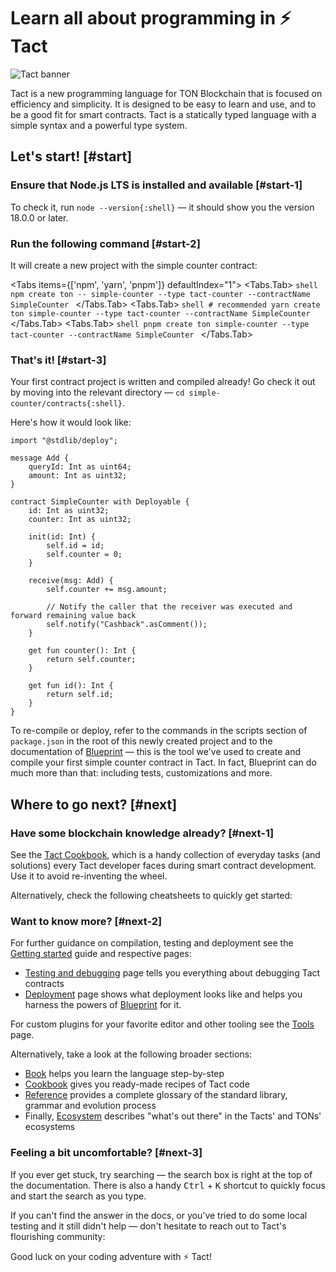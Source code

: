 # Learn all about programming in ⚡ Tact


![Tact banner](public/banner.jpeg)

Tact is a new programming language for TON Blockchain that is focused on efficiency and simplicity. It is designed to be easy to learn and use, and to be a good fit for smart contracts. Tact is a statically typed language with a simple syntax and a powerful type system.

## Let's start! [#start]

<Steps>

### Ensure that Node.js LTS is installed and available [#start-1]

To check it, run `node --version{:shell}` — it should show you the version 18.0.0 or later.

### Run the following command [#start-2]

It will create a new project with the simple counter contract:

<Tabs items={['npm', 'yarn', 'pnpm']} defaultIndex="1">
  <Tabs.Tab>
    ```shell
    npm create ton -- simple-counter --type tact-counter --contractName SimpleCounter
    ```
  </Tabs.Tab>
  <Tabs.Tab>
    ```shell
    # recommended
    yarn create ton simple-counter --type tact-counter --contractName SimpleCounter
    ```
  </Tabs.Tab>
  <Tabs.Tab>
    ```shell
    pnpm create ton simple-counter --type tact-counter --contractName SimpleCounter
    ```
  </Tabs.Tab>
</Tabs>

### That's it! [#start-3]

Your first contract project is written and compiled already! Go check it out by moving into the relevant directory — `cd simple-counter/contracts{:shell}`.

Here's how it would look like:

```tact
import "@stdlib/deploy";

message Add {
    queryId: Int as uint64;
    amount: Int as uint32;
}

contract SimpleCounter with Deployable {
    id: Int as uint32;
    counter: Int as uint32;

    init(id: Int) {
        self.id = id;
        self.counter = 0;
    }

    receive(msg: Add) {
        self.counter += msg.amount;

        // Notify the caller that the receiver was executed and forward remaining value back
        self.notify("Cashback".asComment());
    }

    get fun counter(): Int {
        return self.counter;
    }

    get fun id(): Int {
        return self.id;
    }
}
```

To re-compile or deploy, refer to the commands in the scripts section of `package.json` in the root of this newly created project and to the documentation of [Blueprint](https://github.com/ton-org/blueprint) — this is the tool we've used to create and compile your first simple counter contract in Tact. In fact, Blueprint can do much more than that: including tests, customizations and more.

</Steps>

## Where to go next? [#next]

<Steps>

### Have some blockchain knowledge already? [#next-1]

See the [Tact Cookbook](/cookbook), which is a handy collection of everyday tasks (and solutions) every Tact developer faces during smart contract development. Use it to avoid re-inventing the wheel.

Alternatively, check the following cheatsheets to quickly get started:

<Cards>
  <Cards.Card
    icon="💎 "
    title="Coming from FunC (TON)"
    href="/book/cs/from-func"
  />
  <Cards.Card
    icon="🔷 "
    title="Coming from Solidity (Ethereum)"
    href="/book/cs/from-solidity"
  />
</Cards>

### Want to know more? [#next-2]

For further guidance on compilation, testing and deployment see the [Getting started](/book/guides/getting-started) guide and respective pages:

* [Testing and debugging](/book/debug) page tells you everything about debugging Tact contracts
* [Deployment](/book/deploy) page shows what deployment looks like and helps you harness the powers of [Blueprint](https://github.com/ton-org/blueprint) for it.

For custom plugins for your favorite editor and other tooling see the [Tools](/ecosystem/tools/overview) page.

Alternatively, take a look at the following broader sections:
* [Book](/book) helps you learn the language step-by-step
* [Cookbook](/cookbook) gives you ready-made recipes of Tact code
* [Reference](/ref) provides a complete glossary of the standard library, grammar and evolution process
* Finally, [Ecosystem](/ecosystem) describes "what's out there" in the Tacts' and TONs' ecosystems

<Cards>
  <Cards.Card
    icon="📚 "
    title="Read the Book of Tact"
    href="/book"
  />
  <Cards.Card
    icon="🍲 "
    title="Grind the Cookbook"
    href="/cookbook"
  />
  <Cards.Card
    icon="🔬 "
    title="Skim the Reference"
    href="/ref"
  />
  <Cards.Card
    icon="🗺️ "
    title="Embrace the Ecosystem"
    href="/ecosystem"
  />
</Cards>

### Feeling a bit uncomfortable? [#next-3]

If you ever get stuck, try searching — the search box is right at the top of the documentation. There is also a handy <kbd>Ctrl</kbd> + <kbd>K</kbd> shortcut to quickly focus and start the search as you type.

If you can't find the answer in the docs, or you've tried to do some local testing and it still didn't help — don't hesitate to reach out to Tact's flourishing community:

<Cards>
  <Cards.Card
    arrow
    icon="✈️ "
    title="Telegram Group"
    href="https://t.me/tactlang"
  />
  <Cards.Card
    arrow
    icon="🐦 "
    title="X/Twitter"
    href="https://twitter.com/tact_language"
  />
</Cards>

Good luck on your coding adventure with ⚡ Tact!

</Steps>
